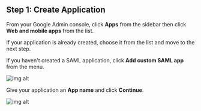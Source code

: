 ## Step 1: Create Application

From your Google Admin console, click **Apps** from the sidebar then click **Web and mobile apps** from the list.

If your application is already created, choose it from the list and move to the next step.

If you haven't created a SAML application, click **Add custom SAML app** from the menu.

![img alt](https://cdn.boxyhq.com/docs/sso/providers/google/1.png)

Give your application an **App name** and click **Continue**.

![img alt](https://cdn.boxyhq.com/docs/sso/providers/google/2.png)

<Footer />
